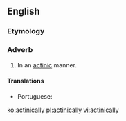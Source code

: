 ==English==

===Etymology===
{{suffix|en|actinic|ally}}

===Adverb===
{{en-adv|-}}

# In an [[actinic]] manner.

====Translations====
{{trans-top|in an actinic manner}}
* Portuguese: {{t|pt|actinicamente}}
{{trans-mid}}
{{trans-bottom}}

[[ko:actinically]]
[[pl:actinically]]
[[vi:actinically]]